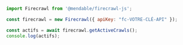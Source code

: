 ```js Node
import Firecrawl from '@mendable/firecrawl-js';

const firecrawl = new Firecrawl({ apiKey: "fc-VOTRE-CLÉ-API" });

const actifs = await firecrawl.getActiveCrawls();
console.log(actifs);
```
